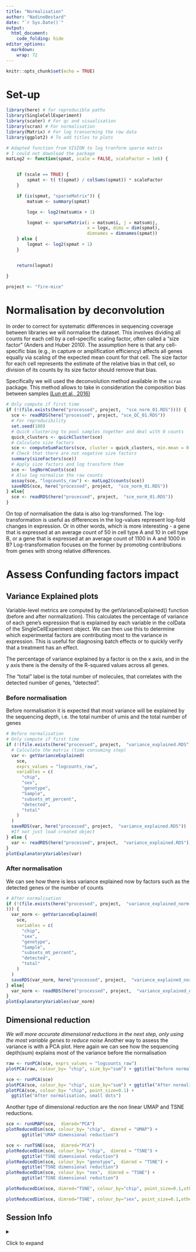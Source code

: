 ```yaml
---
title: "Normalisation"
author: "NadineBestard"
date: "`r Sys.Date()`"
output:
  html_document:
    code_folding: hide
editor_options: 
  markdown: 
    wrap: 72
---
```



```r
knitr::opts_chunk$set(echo = TRUE)
```

# Set-up

```r
library(here) # for reproducible paths
library(SingleCellExperiment)
library(scater) # For qc and visualisation
library(scran) # For normalisation
library(Matrix) # For log transorming the raw data
library(ggplot2) # To add titles to plots
```

```r
# Adapted function from VISION to log tranform sparse matrix
# I could not download the package
matLog2 <- function(spmat, scale = FALSE, scaleFactor = 1e6) {


    if (scale == TRUE) {
        spmat <- t( t(spmat) / colSums(spmat)) * scaleFactor
    }

    if (is(spmat, "sparseMatrix")) {
        matsum <- summary(spmat)

        logx <- log2(matsum$x + 1)

        logmat <- sparseMatrix(i = matsum$i, j = matsum$j,
                               x = logx, dims = dim(spmat),
                               dimnames = dimnames(spmat))
    } else {
        logmat <- log2(spmat + 1)
    }


    return(logmat)

}

```

```r
project <- "fire-mice"
```

# Normalisation by deconvolution

In order to correct for systematic differences in sequencing coverage between
libraries we will normalise the dataset. This involves dividing all counts for
each cell by a cell-specific scaling factor, often called a "size factor"
(Anders and Huber 2010). The assumption here is that any cell-specific bias
(e.g., in capture or amplification efficiency) affects all genes equally via
scaling of the expected mean count for that cell. The size factor for each cell
represents the estimate of the relative bias in that cell, so division of its
counts by its size factor should remove that bias.

Specifically we will used the deconvolution method available in the `scran`
package. This method allows to take in consideration the composition bias
between samples [(Lun et al.,
2016)](https://www.ncbi.nlm.nih.gov/pmc/articles/PMC4848819/)

```r
# Only compute if first time
if (!(file.exists(here("processed", project,  "sce_norm_01.RDS")))) {
  sce <- readRDS(here("processed", project, "sce_QC_01.RDS"))
  # For reproducibility
  set.seed(100)
  # Quick clustering to pool samples together and deal with 0 counts
  quick_clusters <- quickCluster(sce)
  # Calculate size factors
  sce <- computeSumFactors(sce, cluster = quick_clusters, min.mean = 0.1)
  # Check that there are not negative size factors
  summary(sizeFactors(sce))
  # Apply size factors and log transform them
  sce <- logNormCounts(sce)
  # Also log normalise the raw counts
  assay(sce, "logcounts_raw") <- matLog2(counts(sce))
  saveRDS(sce, here("processed", project,  "sce_norm_01.RDS"))
} else{
  sce <- readRDS(here("processed", project,  "sce_norm_01.RDS"))
}
```

On top of normalisation the data is also log-transformed. The log-transformation
is useful as differences in the log-values represent log-fold changes in
expression. Or in other words, which is more interesting - a gene that is
expressed at an average count of 50 in cell type A and 10 in cell type B, or a
gene that is expressed at an average count of 1100 in A and 1000 in B?
Log-transformation focuses on the former by promoting contributions from genes
with strong relative differences.

# Assess Confunding factors impact

## Variance Explained plots

Variable-level metrics are computed by the getVarianceExplained() function
(before and after normalization). This calculates the percentage of variance of
each gene's expression that is explained by each variable in the colData of the
SingleCellExperiment object. We can then use this to determine which
experimental factors are contributing most to the variance in expression. This
is useful for diagnosing batch effects or to quickly verify that a treatment has
an effect.

The percentage of variance explained by a factor is on the x axis, and in the y
axis there is the density of the R-squared values across all genes.

The "total" label is the total number of molecules, that correlates with the
detected number of genes, "detected".

### Before normalisation

Before normalisation it is expected that most variance will be explained by the
sequencing depth, i.e. the total number of umis and the total number of genes

```r
# Before normalisation
# Only compute if first time
if (!(file.exists(here("processed", project,  "variance_explained.RDS")))) {
  # Calculate the matrix (time consuming step)
  var <- getVarianceExplained(
    sce,
    exprs_values = "logcounts_raw",
    variables = c(
      "chip",
      "sex",
      "genotype",
      "Sample",
      "subsets_mt_percent",
      "detected",
      "total"
    )
  )
  saveRDS(var, here("processed", project,  "variance_explained.RDS"))
  #If not just load created object
} else {
  var <- readRDS(here("processed", project,  "variance_explained.RDS"))
}
plotExplanatoryVariables(var)
```

### After normalisation

We can see how there is less variance explained now by factors such as the
detected genes or the number of counts

```r
# After normalisation
if (!(file.exists(here("processed", project,  "variance_explained_norm.RDS")
))) {
  var_norm <- getVarianceExplained(
    sce,
    variables = c(
      "chip",
      "sex",
      "genotype",
      "Sample",
      "subsets_mt_percent",
      "detected",
      "total"
    )
  )
  saveRDS(var_norm, here("processed", project,  "variance_explained_norm.RDS"))
} else{
  var_norm <- readRDS(here("processed", project,  "variance_explained_norm.RDS"))
}
plotExplanatoryVariables(var_norm)
```

## Dimensional reduction

_We will more accurate dimensional reductions in the next step, only using the most variable genes to reduce noise_
Another way to assess the variance is with a PCA plot. Here again we can see how
the sequencing depth(sum) explains most of the variance before the normalisation

```r
raw <- runPCA(sce, exprs_values = "logcounts_raw")
plotPCA(raw, colour_by= "chip", size_by="sum") + ggtitle("Before normalisation")

sce <- runPCA(sce)
plotPCA(sce, colour_by= "chip", size_by="sum") + ggtitle("After normalisation")
plotPCA(sce, colour_by= "chip", point_size=0.1) + 
  ggtitle("After normalisation, small dots")
```

Another type of dimensional reduction are the non linear UMAP and TSNE reductions.
<!-- This is better -->
<!-- to assess how integrated the data is.  -->
```r
sce <- runUMAP(sce,  dimred="PCA")
plotReducedDim(sce, colour_by= "chip",  dimred = "UMAP") + 
      ggtitle("UMAP dimensional reduction")
```
```r
sce <- runTSNE(sce,  dimred="PCA")
plotReducedDim(sce, colour_by= "chip",  dimred = "TSNE") + 
      ggtitle("TSNE dimensional reduction")
plotReducedDim(sce, colour_by= "genotype",  dimred = "TSNE") + 
      ggtitle("TSNE dimensional reduction")
plotReducedDim(sce, colour_by= "sex",  dimred = "TSNE") + 
      ggtitle("TSNE dimensional reduction")
```



```r
plotReducedDim(sce, dimred="TSNE", colour_by="chip", point_size=0.1,other_fields = c("Sample")) + facet_wrap(~Sample, nrow = 2)

plotReducedDim(sce, dimred="TSNE", colour_by="sex", point_size=0.1,other_fields = c("Sample")) + facet_wrap(~Sample, nrow = 2)
```



## Session Info

<details>

<summary>

Click to expand

</summary>

```r
sessionInfo()
```

</details>
